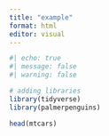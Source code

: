 ```yaml
---
title: "example"
format: html
editor: visual
---
```


```r
#| echo: true
#| message: false
#| warning: false

# adding libraries
library(tidyverse)
library(palmerpenguins)

head(mtcars)
```


